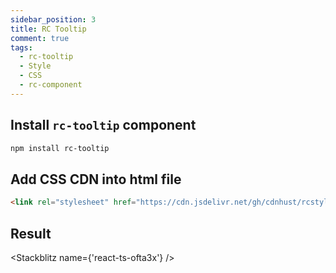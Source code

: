 ```yaml
---
sidebar_position: 3
title: RC Tooltip
comment: true
tags:
  - rc-tooltip
  - Style
  - CSS
  - rc-component
---
```



## Install `rc-tooltip` component

```bash npm2yarn
npm install rc-tooltip
```

## Add CSS CDN into html file

```html
<link rel="stylesheet" href="https://cdn.jsdelivr.net/gh/cdnhust/rcstyles@master/rc-tooltip.css" />
```

## Result

<Stackblitz name={'react-ts-ofta3x'} />
